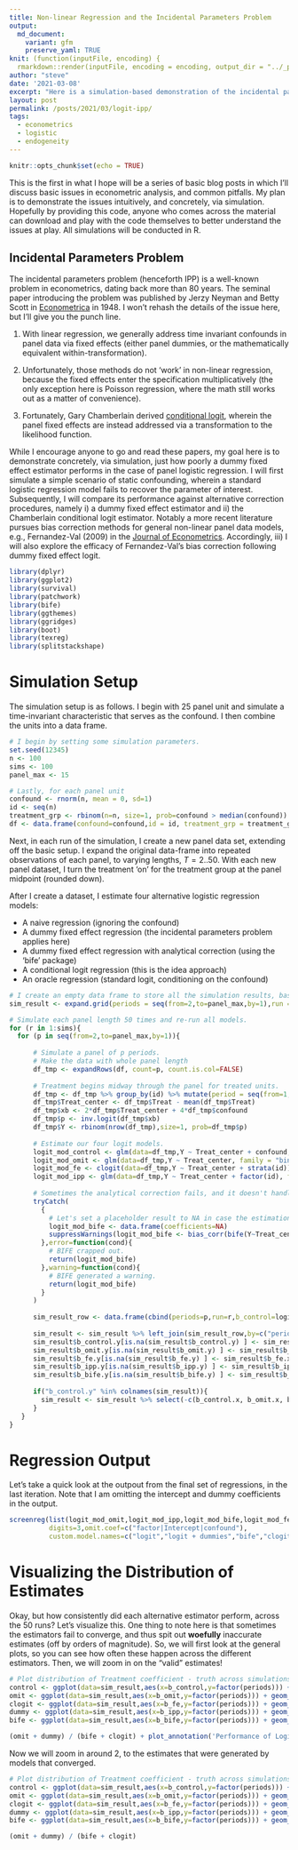```yaml
---
title: Non-linear Regression and the Incidental Parameters Problem
output:
  md_document:
    variant: gfm
    preserve_yaml: TRUE
knit: (function(inputFile, encoding) {
  rmarkdown::render(inputFile, encoding = encoding, output_dir = "../_posts") })
author: "steve"
date: '2021-03-08'
excerpt: "Here is a simulation-based demonstration of the incidental parameters problem with logistic regression."
layout: post
permalink: /posts/2021/03/logit-ipp/
tags:
  - econometrics
  - logistic
  - endogeneity
---
```


```r
knitr::opts_chunk$set(echo = TRUE)
```

This is the first in what I hope will be a series of basic blog posts in which I'll discuss basic issues in econometric analysis, and common pitfalls. My plan is to demonstrate the issues intuitively, and concretely, via simulation. Hopefully by providing this code, anyone who comes across the material can download and play with the code themselves to better understand the issues at play. All simulations will be conducted in R. 

## Incidental Parameters Problem

The incidental parameters problem (henceforth IPP) is a well-known problem in econometrics, dating back more than 80 years. The seminal paper introducing the problem was published by Jerzy Neyman and Betty Scott in [Econometrica](https://www.jstor.org/stable/1914288?seq=1 "Econometrica") in 1948. I won't rehash the details of the issue here, but I'll give you the punch line.

1. With linear regression, we generally address time invariant confounds in panel data via fixed effects (either panel dummies, or the mathematically equivalent within-transformation).

2. Unfortunately, those methods do not 'work' in non-linear regression, because the fixed effects enter the specification multiplicatively (the only exception here is Poisson regression, where the math still works out as a matter of convenience). 

3. Fortunately, Gary Chamberlain derived [conditional logit](https://www.jstor.org/stable/2297110?seq=1 "conditional logit"), wherein the panel fixed effects are instead addressed via a transformation to the likelihood function. 

While I encourage anyone to go and read these papers, my goal here is to demonstrate concretely, via simulation, just how poorly a dummy fixed effect estimator performs in the case of panel logistic regression. I will first simulate a simple scenario of static confounding, wherein a standard logistic regression model fails to recover the parameter of interest. Subsequently, I will compare its performance against alternative correction procedures, namely i) a dummy fixed effect estimator and ii) the Chamberlain conditional logit estimator. Notably a more recent literature pursues bias correction methods for general non-linear panel data models, e.g., Fernandez-Val (2009) in the [Journal of Econometrics](https://www.sciencedirect.com/science/article/pii/S0304407609000463 "Journal of Econometrics"). Accordingly, iii) I will also explore the efficacy of Fernandez-Val's bias correction following dummy fixed effect logit. 

```r
library(dplyr)
library(ggplot2)
library(survival)
library(patchwork)
library(bife)
library(ggthemes)
library(ggridges)
library(boot)
library(texreg)
library(splitstackshape)
```

# Simulation Setup

The simulation setup is as follows. I begin with 25 panel unit and simulate a time-invariant characteristic that serves as the confound. I then combine the units into a data frame.

```r
# I begin by setting some simulation parameters.
set.seed(12345)
n <- 100
sims <- 100
panel_max <- 15

# Lastly, for each panel unit
confound <- rnorm(n, mean = 0, sd=1)
id <- seq(n)
treatment_grp <- rbinom(n=n, size=1, prob=confound > median(confound))
df <- data.frame(confound=confound,id = id, treatment_grp = treatment_grp)
```

Next, in each run of the simulation, I create a new panel data set, extending off the basic setup. I expand the original data-frame into repeated observations of each panel, to varying lengths, $T = 2..50$. With each new panel dataset, I turn the treatment 'on' for the treatment group at the panel midpoint (rounded down). 

After I create a dataset, I estimate four alternative logistic regression models:

- A naive regression (ignoring the confound)
- A dummy fixed effect regression (the incidental parameters problem applies here)
- A dummy fixed effect regression with analytical correction (using the 'bife' package)
- A conditional logit regression (this is the idea approach)
- An oracle regression (standard logit, conditioning on the confound)

```r
# I create an empty data frame to store all the simulation results, based on the simulation paramters 
sim_result <- expand.grid(periods = seq(from=2,to=panel_max,by=1),run = seq(sims))

# Simulate each panel length 50 times and re-run all models. 
for (r in 1:sims){
  for (p in seq(from=2,to=panel_max,by=1)){
    
      # Simulate a panel of p periods.
      # Make the data with whole panel length
      df_tmp <- expandRows(df, count=p, count.is.col=FALSE)
      
      # Treatment begins midway through the panel for treated units.
      df_tmp <- df_tmp %>% group_by(id) %>% mutate(period = seq(from=1,to=p,by=1)) %>% mutate(Treat = (period > floor((p+1)/2))*treatment_grp) %>% arrange(treatment_grp,id,period) %>% select(-c(treatment_grp))
      df_tmp$Treat_center <- df_tmp$Treat - mean(df_tmp$Treat)
      df_tmp$xb <- 2*df_tmp$Treat_center + 4*df_tmp$confound
      df_tmp$p <- inv.logit(df_tmp$xb)
      df_tmp$Y <- rbinom(nrow(df_tmp),size=1, prob=df_tmp$p)
      
      # Estimate our four logit models.
      logit_mod_control <- glm(data=df_tmp,Y ~ Treat_center + confound, family = "binomial")
      logit_mod_omit <- glm(data=df_tmp,Y ~ Treat_center, family = "binomial")
      logit_mod_fe <- clogit(data=df_tmp,Y ~ Treat_center + strata(id))
      logit_mod_ipp <- glm(data=df_tmp,Y ~ Treat_center + factor(id), family = "binomial")
      
      # Sometimes the analytical correction fails, and it doesn't handle it well.
      tryCatch(
        {
          # Let's set a placeholder result to NA in case the estimation fails.
          logit_mod_bife <- data.frame(coefficients=NA)
          suppressWarnings(logit_mod_bife <- bias_corr(bife(Y~Treat_center | id,data=df_tmp)))
        },error=function(cond){
          # BIFE crapped out.
          return(logit_mod_bife)
        },warning=function(cond){
          # BIFE generated a warning.
          return(logit_mod_bife)
        }
      )
      
      sim_result_row <- data.frame(cbind(periods=p,run=r,b_control=logit_mod_control$coefficients[2],b_omit=logit_mod_omit$coefficients[2],b_fe=logit_mod_fe$coefficients[1],b_ipp=logit_mod_ipp$coefficients[2],b_bife=logit_mod_bife$coefficients[1]))
      
      sim_result <- sim_result %>% left_join(sim_result_row,by=c("periods","run"))
      sim_result$b_control.y[is.na(sim_result$b_control.y) ] <- sim_result$b_control.x[ is.na(sim_result$b_control.y)]
      sim_result$b_omit.y[is.na(sim_result$b_omit.y) ] <- sim_result$b_omit.x[ is.na(sim_result$b_omit.y)]
      sim_result$b_fe.y[is.na(sim_result$b_fe.y) ] <- sim_result$b_fe.x[ is.na(sim_result$b_fe.y)]
      sim_result$b_ipp.y[is.na(sim_result$b_ipp.y) ] <- sim_result$b_ipp.x[ is.na(sim_result$b_ipp.y)]
      sim_result$b_bife.y[is.na(sim_result$b_bife.y) ] <- sim_result$b_bife.x[ is.na(sim_result$b_bife.y)]
      
      if("b_control.y" %in% colnames(sim_result)){
        sim_result <- sim_result %>% select(-c(b_control.x, b_omit.x, b_fe.x, b_ipp.x,b_bife.x)) %>% rename(b_control=b_control.y, b_omit = b_omit.y, b_fe = b_fe.y, b_ipp = b_ipp.y, b_bife = b_bife.y)
      }
   }
}

```

# Regression Output

Let's take a quick look at the outpout from the final set of regressions, in the last iteration. Note that I am omitting the intercept and dummy coefficients in the output.

```r
screenreg(list(logit_mod_omit,logit_mod_ipp,logit_mod_bife,logit_mod_fe,logit_mod_control),
          digits=3,omit.coef=c("factor|Intercept|confound"),
          custom.model.names=c("logit","logit + dummies","bife","clogit","logit + control"))

```


# Visualizing the Distribution of Estimates

Okay, but how consistently did each alternative estimator perform, across the 50 runs? Let's visualize this. One thing to note here is that sometimes the estimators fail to converge, and thus spit out **woefully** inaccurate estimates (off by orders of magnitude). So, we will first look at the general plots, so you can see how often these happen across the different estimators. Then, we will zoom in on the "valid" estimates!

```r
# Plot distribution of Treatment coefficient - truth across simulations.
control <- ggplot(data=sim_result,aes(x=b_control,y=factor(periods))) + geom_density_ridges(data=sim_result,size = 0.5,rel_min_height=0.010,fill="lightblue") + ylab("Panel Length") + xlab("Estimated Parameter") + theme(text = element_text(family = "Economica", size = 10)) + ggtitle(paste0("Treatment")) + geom_vline(xintercept=2,color="red") + coord_cartesian(clip = "off")  + ggtitle("Control (Oracle)")
omit <- ggplot(data=sim_result,aes(x=b_omit,y=factor(periods))) + geom_density_ridges(size = 0.5,rel_min_height=0.010,fill="lightblue") + ylab("Panel Length") + xlab("Estimated Parameter") + theme(text = element_text(family = "Economica", size = 10)) + ggtitle(paste0("Treatment")) + geom_vline(xintercept=2,color="red") + coord_cartesian(clip = "off") + ggtitle("Naive (Ignoring the Confound)")
clogit <- ggplot(data=sim_result,aes(x=b_fe,y=factor(periods))) + geom_density_ridges(size = 0.5,rel_min_height=0.010,fill="lightblue") + ylab("Panel Length") + xlab("Estimated Parameter") + theme(text = element_text(family = "Economica", size = 10)) + ggtitle(paste0("Treatment")) + geom_vline(xintercept=2,color="red") + coord_cartesian(clip = "off") + ggtitle("Conditional Logit)")
dummy <- ggplot(data=sim_result,aes(x=b_ipp,y=factor(periods))) + geom_density_ridges(size = 0.5,rel_min_height=0.010,fill="lightblue") + ylab("Panel Length") + xlab("Estimated Parameter") + theme(text = element_text(family = "Economica", size = 10)) + ggtitle(paste0("Treatment")) + geom_vline(xintercept=2,color="red") + coord_cartesian(clip = "off") + ggtitle("Dummy FEs (Incidental Parameter Problem)")
bife <- ggplot(data=sim_result,aes(x=b_bife,y=factor(periods))) + geom_density_ridges(size = 0.5,rel_min_height=0.010,fill="lightblue") + ylab("Panel Length") + xlab("Estimated Parameter") + theme(text = element_text(family = "Economica", size = 10)) + ggtitle(paste0("Treatment")) + geom_vline(xintercept=2,color="red") + coord_cartesian(clip = "off") + ggtitle("BIFE (Dummy FEs + Analytical Correction)")

(omit + dummy) / (bife + clogit) + plot_annotation('Performance of Logistic Regression Alternatives Under Confounding', caption = 'Dummy FEs are quite bad in short panels.')
```

Now we will zoom in around 2, to the estimates that were generated by models that converged. 

```r

# Plot distribution of Treatment coefficient - truth across simulations.
control <- ggplot(data=sim_result,aes(x=b_control,y=factor(periods))) + geom_density_ridges(data=sim_result,size = 0.5,rel_min_height=0.010,fill="lightblue") + ylab("Panel Length") + xlab("Estimated Parameter") + theme(text = element_text(family = "Economica", size = 10)) + ggtitle(paste0("Treatment")) + geom_vline(xintercept=2,color="red") + coord_cartesian(clip = "off")  + ggtitle("Control (Oracle)") + xlim(-1,10)
omit <- ggplot(data=sim_result,aes(x=b_omit,y=factor(periods))) + geom_density_ridges(size = 0.5,rel_min_height=0.010,fill="lightblue") + ylab("Panel Length") + xlab("Estimated Parameter") + theme(text = element_text(family = "Economica", size = 10)) + ggtitle(paste0("Treatment")) + geom_vline(xintercept=2,color="red") + coord_cartesian(clip = "off") + ggtitle("Naive (Ignoring the Confound)") + xlim(-1,10)
clogit <- ggplot(data=sim_result,aes(x=b_fe,y=factor(periods))) + geom_density_ridges(size = 0.5,rel_min_height=0.010,fill="lightblue") + ylab("Panel Length") + xlab("Estimated Parameter") + theme(text = element_text(family = "Economica", size = 10)) + ggtitle(paste0("Treatment")) + geom_vline(xintercept=2,color="red") + coord_cartesian(clip = "off") + ggtitle("Conditional Logit)") + xlim(-1,10)
dummy <- ggplot(data=sim_result,aes(x=b_ipp,y=factor(periods))) + geom_density_ridges(size = 0.5,rel_min_height=0.010,fill="lightblue") + ylab("Panel Length") + xlab("Estimated Parameter") + theme(text = element_text(family = "Economica", size = 10)) + ggtitle(paste0("Treatment")) + geom_vline(xintercept=2,color="red") + coord_cartesian(clip = "off") + ggtitle("Dummy FEs (Incidental Parameter Problem)") + xlim(-1,10)
bife <- ggplot(data=sim_result,aes(x=b_bife,y=factor(periods))) + geom_density_ridges(size = 0.5,rel_min_height=0.010,fill="lightblue") + ylab("Panel Length") + xlab("Estimated Parameter") + theme(text = element_text(family = "Economica", size = 10)) + ggtitle(paste0("Treatment")) + geom_vline(xintercept=2,color="red") + coord_cartesian(clip = "off") + ggtitle("BIFE (Dummy FEs + Analytical Correction)") + xlim(-1,10)

(omit + dummy) / (bife + clogit)
```